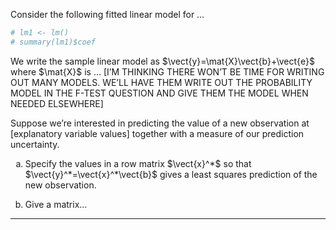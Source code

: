 Consider the following fitted linear model for ...
```r
# lm1 <- lm()
# summary(lm1)$coef
```
We write the sample linear model as $\vect{y}=\mat{X}\vect{b}+\vect{e}$ where $\mat{X}$ is ... [I'M THINKING THERE WON'T BE TIME FOR WRITING OUT MANY MODELS. WE'LL HAVE THEM WRITE OUT THE PROBABILITY MODEL IN THE F-TEST QUESTION AND GIVE THEM THE MODEL WHEN NEEDED ELSEWHERE]

Suppose we're interested in predicting the value of a new observation at [explanatory variable values] together with a measure of our prediction uncertainty.

(a) Specify the values in a row matrix $\vect{x}^*$ so that $\vect{y}^*=\vect{x}^*\vect{b}$ gives a least squares prediction of the new observation.

(b) Give a matrix...

-------
